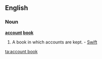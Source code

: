 ==English==

===Noun===
'''[[account]] [[book]]'''

# A book in which accounts are kept. - [[Swift]]

[[ta:account book]]